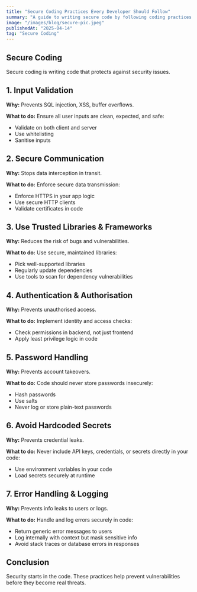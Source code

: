 ```yaml
---
title: "Secure Coding Practices Every Developer Should Follow"
summary: "A guide to writing secure code by following coding practices based OWASP guidlines"
image: "/images/blog/secure-pic.jpeg"
publishedAt: "2025-04-14"
tag: "Secure Coding"
---
```


## Secure Coding

Secure coding is writing code that protects against security issues.

## 1. Input Validation

**Why:** Prevents SQL injection, XSS, buffer overflows.

**What to do:** Ensure all user inputs are clean, expected, and safe:

- Validate on both client and server  
- Use whitelisting  
- Sanitise inputs

## 2. Secure Communication

**Why:** Stops data interception in transit.

**What to do:** Enforce secure data transmission:

- Enforce HTTPS in your app logic
- Use secure HTTP clients 
- Validate certificates in code

## 3. Use Trusted Libraries & Frameworks

**Why:** Reduces the risk of bugs and vulnerabilities.

**What to do:** Use secure, maintained libraries:

- Pick well-supported libraries
- Regularly update dependencies
- Use tools to scan for dependency vulnerabilities

## 4. Authentication & Authorisation

**Why:** Prevents unauthorised access.

**What to do:** Implement identity and access checks:

- Check permissions in backend, not just frontend
- Apply least privilege logic in code

## 5. Password Handling

**Why:** Prevents account takeovers.

**What to do:** Code should never store passwords insecurely:

- Hash passwords 
- Use salts
- Never log or store plain-text passwords

## 6. Avoid Hardcoded Secrets

**Why:** Prevents credential leaks.

**What to do:** Never include API keys, credentials, or secrets directly in your code:

- Use environment variables in your code
- Load secrets securely at runtime

## 7. Error Handling & Logging

**Why:** Prevents info leaks to users or logs.

**What to do:** Handle and log errors securely in code:

- Return generic error messages to users
- Log internally with context but mask sensitive info
- Avoid stack traces or database errors in responses

## Conclusion

Security starts in the code. These practices help prevent vulnerabilities before they become real threats.
